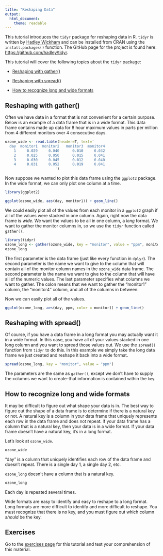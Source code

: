 ```yaml
---
title: "Reshaping Data"
output: 
  html_document: 
    theme: readable
---
```


This tutorial introduces the `tidyr` package for reshaping data in R.
`tidyr` is written by <a href="http://had.co.nz/" target="_blank">Hadley Wickham</a>
and can be installed from CRAN using the `install.packages()` function. The GitHub
page for the project is found here: 
<a href="https://github.com/hadley/tidyr" target="_blank">
https://github.com/hadley/tidyr</a>. 

This tutorial will cover the following topics about the `tidyr` package:

- [Reshaping with gather()](#gather)

- [Reshaping with spread()](#spread)

- [How to recognize long and wide formats](#recognize)

## Reshaping with gather(){#gather}

Often we have data in a format that is not convenient for a certain purpose. Below
is an example of a data frame that is in a wide format. This data frame contains
made up data for 8 hour maximum values in parts per million from 4 different monitors
over 4 consecutive days.

```r
ozone_wide <- read.table(header=T, text='
  day  monitor1  monitor2   monitor3  monitor4               
    1     0.029     0.040      0.010     0.032
    2     0.025     0.050      0.015     0.041
    3     0.030     0.045      0.012     0.040
    4     0.031     0.052      0.019     0.041
                       ')
```

Now suppose we wanted to plot this data frame using the `ggplot2` package. In the
wide format, we can only plot one column at a time.

```r
library(ggplot2)

ggplot(ozone_wide, aes(day, monitor1)) + geom_line()
```

We could easily plot all of the values from each monitor in a `ggplot2` graph if 
all of the values were stacked in one column. Again, right now the data frame is
_wide_. We want the values to be all in one column, a _long_ format. We want to
gather the monitor columns in, so we use the `tidyr` function called `gather()`. 

```r
library(tidyr)
ozone_long <- gather(ozone_wide, key = "monitor", value = "ppm", monitor1:monitor4)
ozone_long
```

The first parameter is the data frame (just like every function in `dplyr`). The
second parameter is the name we want to give to the column that will contain all 
of the monitor column names in the `ozone_wide` data frame. The second parameter
is the name we want to give to the column that will have all of the numeric values.
The last parameter specifies what columns we want to gather. The colon means that
we want to gather the "monitor1" column, the "monitor4" column, and all of the 
columns in between.

Now we can easily plot all of the values.

```r
ggplot(ozone_long, aes(day, ppm, color = monitor)) + geom_line()
```

## Reshaping with spread() {#spread}

Of course, if you have a data frame in a long format you may actually want it in 
a wide format. In this case, you have all of your values stacked in one long
column and you want to spread those values out. We use the `spread()` function
from `tidyr` to do this. In this example we simply take the long data frame we 
just created and reshape it back into a wide format.

```r
spread(ozone_long, key = "monitor", value = "ppm")
```

The parameters are the same as `gather()`, except we don't have to supply the 
columns we want to create--that information is contained within the `key`. 


## How to recognize long and wide formats {#recognize}

It may be difficult to figure out what shape your data is in. The best way to figure
out the shape of a data frame is to determine if there is a natural key or not.
A natural key is a column in your data frame that uniquely represents each row
in the data frame and does not repeat. If your data frame has a column that is a 
natural key, then your data is in a wide format. If your data frame doesn't have
a natural key, it's in a long format.

Let's look at `ozone_wide`.

```r
ozone_wide
```

"day" is a column that uniquely identifies each row of the data frame and doesn't
repeat. There is a single day 1, a single day 2, etc.

`ozone_long` doesn't have a column that is a natural key.

```r
ozone_long
```

Each day is repeated several times.

Wide formats are easy to identify and easy to reshape to a long format. Long
formats are more difficult to identify and more difficult to reshape. You must
recognize that there is no key, and you must figure out which column _should_ be 
the key.

## Exercises

Go to the <a href="http://rpubs.com/NateByers/ReshapingExercises" target="_blank">exercises page</a> for this tutorial and test your comprehension of this material.
